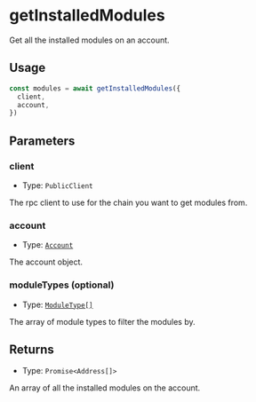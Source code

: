 # getInstalledModules

Get all the installed modules on an account.

## Usage

```typescript copy
const modules = await getInstalledModules({
  client,
  account,
})
```

## Parameters

### client

- Type: `PublicClient`

The rpc client to use for the chain you want to get modules from.

### account

- Type: [`Account`](/module-sdk/glossary/types.mdx#account)

The account object.

### moduleTypes (optional)

- Type: [`ModuleType[]`](/module-sdk/glossary/types.mdx#moduletype)

The array of module types to filter the modules by.

## Returns

- Type: `Promise<Address[]>`

An array of all the installed modules on the account.

